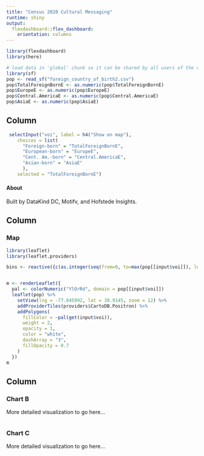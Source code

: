 ```yaml
---
title: "Census 2020 Cultural Messaging"
runtime: shiny
output: 
  flexdashboard::flex_dashboard:
    orientation: columns
---
```


```r
library(flexdashboard)
library(here)
```

```r
# load data in 'global' chunk so it can be shared by all users of the dashboard
library(sf)
pop <- read_sf("foreign_country_of_birth2.csv")
pop$TotalForeignBornE <- as.numeric(pop$TotalForeignBornE)
pop$EuropeE <- as.numeric(pop$EuropeE)
pop$Central.AmericaE <- as.numeric(pop$Central.AmericaE)
pop$AsiaE <- as.numeric(pop$AsiaE)
```

Column {.sidebar data-width=200}
-----------------------------------------------------------------------

```r
 selectInput("voi", label = h4("Show on map"), 
    choices = list(
      "Foreign-born" = "TotalForeignBornE",
      "European-born" = "EuropeE",
      "Cent. Am.-born" = "Central.AmericaE",
      "Asian-born" = "AsiaE"
      ), 
    selected = "TotalForeignBornE")
```

#### About

Built by DataKind DC, Motifv, and Hofstede Insights.


Column {data-width=450}
-----------------------------------------------------------------------

### Map

```r
library(leaflet)
library(leaflet.providers)

bins <- reactive({c(as.integer(seq(from=0, to=max(pop[[input$voi]]), length.out=10)), Inf)})


m <- renderLeaflet({
  pal <- colorNumeric("YlOrRd", domain = pop[[input$voi]])
  leaflet(pop) %>%
    setView(lng = -77.045992, lat = 38.9145, zoom = 12) %>%
    addProviderTiles(providers$CartoDB.Positron) %>%
    addPolygons(
      fillColor = ~pal(get(input$voi)),
      weight = 2,
      opacity = 1,
      color = "white",
      dashArray = "3",
      fillOpacity = 0.7
    )
  })
m
```

Column {data-width=350}
-----------------------------------------------------------------------

### Chart B

More detailed visualization to go here...

```r

```

### Chart C

More detailed visualization to go here...

```r

```

